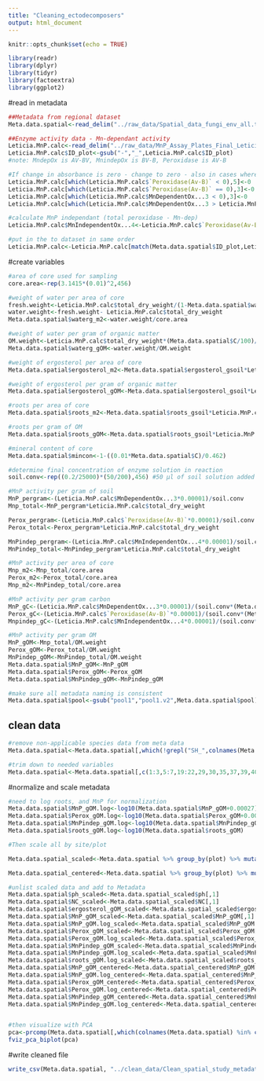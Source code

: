 ```yaml
---
title: "Cleaning_ectodecomposers"
output: html_document
---
```


```r
knitr::opts_chunk$set(echo = TRUE)
```


```r
library(readr)
library(dplyr)
library(tidyr)
library(factoextra)
library(ggplot2)
```

#read in metadata
```r
##Metadata from regional dataset 
Meta.data.spatial<-read_delim("../raw_data/Spatial_data_fungi_env_all.txt",delim = "\t", escape_double = FALSE, trim_ws = TRUE,locale = locale(decimal_mark = ","))

##Enzyme activity data - Mn-dependant activity
Leticia.MnP.calc<-read_delim("../raw_data/MnP_Assay_Plates_Final_Leticia.txt",delim = "\t", escape_double = FALSE, trim_ws = TRUE,locale = locale(encoding = "latin1",decimal_mark = "."),skip = 1)
Leticia.MnP.calc$ID_plot<-gsub("-","_",Leticia.MnP.calc$ID_plot)
#note: MndepOx is AV-BV, MnindepOx is BV-B, Peroxidase is AV-B

#If change in absorbance is zero - change to zero - also in cases where Peroxidase activity is zero but Mn-dep is still postive and where the Mndep activity is greater than total peroxidase
Leticia.MnP.calc[which(Leticia.MnP.calc$`Peroxidase(Av-B)` < 0),5]<-0
Leticia.MnP.calc[which(Leticia.MnP.calc$`Peroxidase(Av-B)` == 0),3]<-0
Leticia.MnP.calc[which(Leticia.MnP.calc$MnDependentOx...3 < 0),3]<-0
Leticia.MnP.calc[which(Leticia.MnP.calc$MnDependentOx...3 > Leticia.MnP.calc$`Peroxidase(Av-B)`),c(3,5)]<-0

#calculate MnP independant (total peroxidase - Mn-dep)
Leticia.MnP.calc$MnIndependentOx...4<-Leticia.MnP.calc$`Peroxidase(Av-B)`- Leticia.MnP.calc$MnDependentOx...3 #this is overwriting the variable I read in but automatically make the ones that should be zero, zero. 

#put in the to dataset in same order
Leticia.MnP.calc<-Leticia.MnP.calc[match(Meta.data.spatial$ID_plot,Leticia.MnP.calc$ID_plot),]
```

#create variables
```r
#area of core used for sampling 
core.area<-rep(3.1415*(0.01)^2,456)

#weight of water per area of core 
fresh.weight<-Leticia.MnP.calc$total_dry_weight/(1-Meta.data.spatial$water/100)
water.weight<-fresh.weight- Leticia.MnP.calc$total_dry_weight
Meta.data.spatial$waterg_m2<-water.weight/core.area

#weight of water per gram of organic matter 
OM.weight<-Leticia.MnP.calc$total_dry_weight*(Meta.data.spatial$C/100)/0.462 #based on 46.2% C in pure organic matter 46.2% is the average percent carbon excluding peat
Meta.data.spatial$waterg_gOM<-water.weight/OM.weight

#weight of ergosterol per area of core
Meta.data.spatial$ergosterol_m2<-Meta.data.spatial$ergosterol_gsoil*Leticia.MnP.calc$total_dry_weight/core.area

#weight of ergosterol per gram of organic matter
Meta.data.spatial$ergosterol_gOM<-Meta.data.spatial$ergosterol_gsoil*Leticia.MnP.calc$total_dry_weight/OM.weight

#roots per area of core 
Meta.data.spatial$roots_m2<-Meta.data.spatial$roots_gsoil*Leticia.MnP.calc$total_dry_weight/core.area

#roots per gram of OM
Meta.data.spatial$roots_gOM<-Meta.data.spatial$roots_gsoil*Leticia.MnP.calc$total_dry_weight/OM.weight

#mineral content of core
Meta.data.spatial$mincon<-1-((0.01*Meta.data.spatial$C)/0.462)

#determine final concentration of enzyme solution in reaction 
soil.conv<-rep((0.2/25000)*(50/200),456) #50 µl of soil solution added to a 200 ml reaction, with soil extract being first diluted 

#MnP activity per gram of soil
MnP_pergram<-(Leticia.MnP.calc$MnDependentOx...3*0.00001)/soil.conv
Mnp_total<-MnP_pergram*Leticia.MnP.calc$total_dry_weight

Perox_pergram<-(Leticia.MnP.calc$`Peroxidase(Av-B)`*0.00001)/soil.conv
Perox_total<-Perox_pergram*Leticia.MnP.calc$total_dry_weight

MnPindep_pergram<-(Leticia.MnP.calc$MnIndependentOx...4*0.00001)/soil.conv
MnPindep_total<-MnPindep_pergram*Leticia.MnP.calc$total_dry_weight

#MnP activity per area of core
Mnp_m2<-Mnp_total/core.area
Perox_m2<-Perox_total/core.area
Mnp_m2<-MnPindep_total/core.area

#MnP activity per gram carbon
MnP_gC<-(Leticia.MnP.calc$MnDependentOx...3*0.00001)/(soil.conv*(Meta.data.spatial$C/100))
Perox_gC<-(Leticia.MnP.calc$`Peroxidase(Av-B)`*0.00001)/(soil.conv*(Meta.data.spatial$C/100))
Mnpindep_gC<-(Leticia.MnP.calc$MnIndependentOx...4*0.00001)/(soil.conv*(Meta.data.spatial$C/100))

#MnP activity per gram OM
MnP_gOM<-Mnp_total/OM.weight
Perox_gOM<-Perox_total/OM.weight
MnPindep_gOM<-MnPindep_total/OM.weight
Meta.data.spatial$MnP_gOM<-MnP_gOM
Meta.data.spatial$Perox_gOM<-Perox_gOM
Meta.data.spatial$MnPindep_gOM<-MnPindep_gOM

#make sure all metadata naming is consistent
Meta.data.spatial$pool<-gsub("pool1","pool1.v2",Meta.data.spatial$pool)
```


## clean data
```r
#remove non-applicable species data from meta data
Meta.data.spatial<-Meta.data.spatial[,which(!grepl("SH_",colnames(Meta.data.spatial)))]

#trim down to needed variables
Meta.data.spatial<-Meta.data.spatial[,c(1:3,5:7,19:22,29,30,35,37,39,40,41)]
```

#normalize and scale metadata

```r
#need to log roots, and MnP for normalization 
Meta.data.spatial$MnP_gOM.log<-log10(Meta.data.spatial$MnP_gOM+0.00027) #min value is 0.000027 but better normal distribution by adding on constant with a tenth higher value
Meta.data.spatial$Perox_gOM.log<-log10(Meta.data.spatial$Perox_gOM+0.000588)
Meta.data.spatial$MnPindep_gOM.log<-log10(Meta.data.spatial$MnPindep_gOM+5.350847e-05)
Meta.data.spatial$roots_gOM.log<-log10(Meta.data.spatial$roots_gOM)

#Then scale all by site/plot

Meta.data.spatial_scaled<-Meta.data.spatial %>% group_by(plot) %>% mutate(across(c("ergosterol_gOM","MnP_gOM","MnP_gOM.log","Perox_gOM","Perox_gOM.log","MnPindep_gOM","MnPindep_gOM.log","roots_gOM.log","ph","NC"), ~scale(.,center = TRUE,scale=TRUE))) #scaling but not centering

Meta.data.spatial_centered<-Meta.data.spatial %>% group_by(plot) %>% mutate(across(c("MnP_gOM","MnP_gOM.log","Perox_gOM","Perox_gOM.log","MnPindep_gOM","MnPindep_gOM.log"), ~scale(.,center = TRUE,scale=FALSE))) #scaling but not centering

#unlist scaled data and add to Metadata
Meta.data.spatial$ph_scaled<-Meta.data.spatial_scaled$ph[,1]
Meta.data.spatial$NC_scaled<-Meta.data.spatial_scaled$NC[,1]
Meta.data.spatial$ergosterol_gOM_scaled<-Meta.data.spatial_scaled$ergosterol_gOM[,1]
Meta.data.spatial$MnP_gOM_scaled<-Meta.data.spatial_scaled$MnP_gOM[,1]
Meta.data.spatial$MnP_gOM.log_scaled<-Meta.data.spatial_scaled$MnP_gOM.log[,1]
Meta.data.spatial$Perox_gOM_scaled<-Meta.data.spatial_scaled$Perox_gOM[,1]
Meta.data.spatial$Perox_gOM.log_scaled<-Meta.data.spatial_scaled$Perox_gOM.log[,1]
Meta.data.spatial$MnPindep_gOM_scaled<-Meta.data.spatial_scaled$MnPindep_gOM[,1]
Meta.data.spatial$MnPindep_gOM.log_scaled<-Meta.data.spatial_scaled$MnPindep_gOM.log[,1]
Meta.data.spatial$roots_gOM.log_scaled<-Meta.data.spatial_scaled$roots_gOM.log[,1]
Meta.data.spatial$MnP_gOM_centered<-Meta.data.spatial_centered$MnP_gOM[,1]
Meta.data.spatial$MnP_gOM.log_centered<-Meta.data.spatial_centered$MnP_gOM.log[,1]
Meta.data.spatial$Perox_gOM_centered<-Meta.data.spatial_centered$Perox_gOM[,1]
Meta.data.spatial$Perox_gOM.log_centered<-Meta.data.spatial_centered$Perox_gOM.log[,1]
Meta.data.spatial$MnPindep_gOM_centered<-Meta.data.spatial_centered$MnPindep_gOM[,1]
Meta.data.spatial$MnPindep_gOM.log_centered<-Meta.data.spatial_centered$MnPindep_gOM.log[,1]


#then visualize with PCA
pca<-prcomp(Meta.data.spatial[,which(colnames(Meta.data.spatial) %in% c("ph_scaled","NC_scaled"))])
fviz_pca_biplot(pca)

```

#write cleaned file
```r
write_csv(Meta.data.spatial, "../clean_data/Clean_spatial_study_metadata.csv")
```

